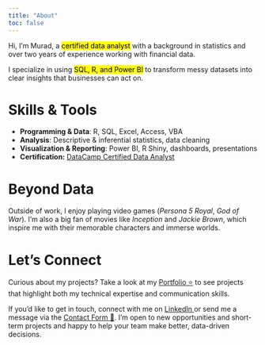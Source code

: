 ```yaml
---
title: "About"
toc: false
---
```


Hi, I’m Murad, a <mark>certified data analyst</mark> with a background in statistics and over two years of experience working with financial data.

I specialize in using <mark>SQL, R, and Power BI</mark> to transform messy datasets into clear insights that businesses can act on.

# Skills & Tools

-   **Programming & Data**: R, SQL, Excel, Access, VBA
-   **Analysis**: Descriptive & inferential statistics, data cleaning
-   **Visualization & Reporting**: Power BI, R Shiny, dashboards, presentations
-   **Certification:** [DataCamp Certified Data Analyst <i class="bi bi-box-arrow-up-right" style="font-size: 0.8em;"></i>](https://www.datacamp.com/certificate/DA0021936874729){target="_blank" rel="noopener noreferrer" title="Opens in a new tab"}

# Beyond Data

Outside of work, I enjoy playing video games (*Persona 5 Royal*, *God of War*). I'm also a big fan of movies like *Inception* and *Jackie Brown*, which inspire me with their memorable characters and immerse worlds.

# Let’s Connect

Curious about my projects? Take a look at my [Portfolio ⭐️](posts.qmd) to see projects that highlight both my technical expertise and communication skills.

If you’d like to get in touch, connect with me on [LinkedIn <i class="bi bi-box-arrow-up-right" style="font-size: 0.8em;"></i>](https://www.linkedin.com/in/murad-mgoev){target="_blank" rel="noopener noreferrer" title="Opens in a new tab"} or send me a message via the [Contact Form 💬](contact.qmd). I’m open to new opportunities and short-term projects and happy to help your team make better, data-driven decisions.

